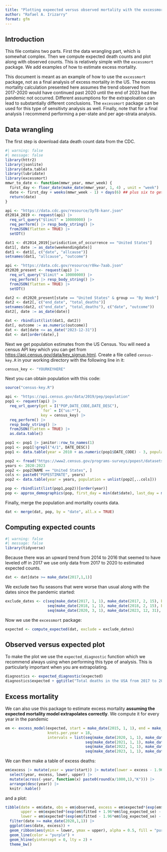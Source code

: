 ```yaml
---
title: "Plotting expeected versus observed mortality with the excessmort prackage"
author: "Rafael A. Irizarry"
format: gfm
---
```


## Introduction

This file contains two parts. First the data wrangling part, which is somewhat complex. Then we compute expected death counts and plot along with observed counts. This is relatively simple with the `excessmort` package. We add examples of how to estimate excess mortality.

:::{.callout-important}
This document is meant as an example of how to use the `excessmort` package, not as a final analysis of excess mortality in the US.
The excess mortality calculation presented here assumes the trend observed from 2017-2020 would have continued past 2020 until the end of 2023 had the pandemic not occurred. Different assumptions for the extrapoloation can lead to substantially different conclusions. The `excessmort` package can be used for this type of sensitivty analysis as well. Finally, note that for a final analysis I recommend performing a per-state and per age-strata analysis.
::::

## Data wrangling

The first step is download data death count data from the CDC.

```r
#| warning: false
#| message: false
library(httr2)
library(jsonlite)
library(data.table)
library(lubridate)
library(excessmort)
mmwr_to_date <- function(mmwr_year, mmwr_week) {
  first_day <- floor_date(make_date(mmwr_year, 1, 4) , unit = "week")
  date <- first_day + weeks(mmwr_week - 1) + days(6) ## plus six to get week_end
  return(date)
}

api <- "https://data.cdc.gov/resource/3yf8-kanr.json"
dt2014_2019 <- request(api) |> 
  req_url_query("$limit" = 10000000) |>
  req_perform() |> resp_body_string() |> 
  fromJSON(flatten = TRUE) |>
  setDT()

dat1 <- dt2014_2019[jurisdiction_of_occurrence == "United States"]
dat1[, date := as_date(weekendingdate)]
dat1 <- dat1[, c("date", "allcause")]
setnames(dat1, "allcause", "outcome")

api <- "https://data.cdc.gov/resource/r8kw-7aab.json"
dt2020_present <- request(api) |> 
  req_url_query("$limit" = 10000000) |>
  req_perform() |> resp_body_string() |> 
  fromJSON(flatten = TRUE) |>
  setDT()

dat2 <- dt2020_present[state == "United States" & group == "By Week"]
dat2 <- dat2[, c("end_date", "total_deaths")]
setnames(dat2, c("end_date", "total_deaths"), c("date", "outcome"))
dat2[, date := as_date(date)]

dat <- rbindlist(list(dat1, dat2))
dat[, outcome := as.numeric(outcome)]
dat <- dat[date <= as_date("2023-12-31")]
dat <- dat[order(date),]
```

Next we get population estimates from the US Census. You will need a census API key which you can get 
from <https://api.census.gov/data/key_signup.html>. Create a file called `census-key.R` in your working directory with the following line in it:

```r
census_key <- "YOURKEYHERE"
```


Next you can obtain population with this code:
```r
source("census-key.R") 

api <- "https://api.census.gov/data/2019/pep/population"
pop1 <- request(api) |>  
  req_url_query(get = I("POP,DATE_CODE,DATE_DESC"), 
                `for` = I("us:*"),
                key = census_key) |>
  req_perform() |>
  resp_body_string() |> 
  fromJSON(flatten = TRUE) |>
  as.data.table()

pop1 <- pop1 |> janitor::row_to_names(1) 
pop1 <- pop1[!grepl("4/1", DATE_DESC)]
pop1 <- data.table(year = 2010 + as.numeric(pop1$DATE_CODE) - 3, population = as.numeric(pop1$POP))

pop2 <- fread("https://www2.census.gov/programs-surveys/popest/datasets/2020-2023/state/totals/NST-EST2023-ALLDATA.csv") 
years <- 2020:2023
pop2 <- pop2[NAME == "United States", ]
cols <- paste0("POPESTIMATE", years)
pop2 <- data.table(year = years, population = unlist(pop2[,..cols]))

pop <- rbindlist(list(pop1,pop2))[order(year)]
pop <- approx_demographics(pop, first_day = min(dat$date), last_day = max(dat$date))
```

Finally, merge the population and mortality counts data.

```r
dat <- merge(dat, pop, by = "date", all.x = TRUE)
```


## Computing expected counts

```r
#| warning: false
#| message: false
library(tidyverse)
```

Because there was an upward trend from 2014 to 2016 that seemed to have leveled off in 2017 we use only data from 2017 to 2020 to estimated expected counts.

```r
dat <- dat[date >= make_date(2017,1,1)]
```

We exclude two flu seasons that were worse than usual along with the dates since the pandemic started:

```r
exclude_dates <- c(seq(make_date(2017, 1, 1), make_date(2017, 2, 15), by = "day"),
                   seq(make_date(2018, 1, 1), make_date(2018, 2, 15), by = "day"),
                   seq(make_date(2020, 3, 1), make_date(2023, 12, 31), by = "day"))
```

Now we use the `excessmort` package:

```r
expected <- compute_expected(dat, exclude = exclude_dates)
```


## Observed versus expected plot

To make the plot we use the `expected_diagnostic` function which we recommend always using when performing this type of analysis. This is particularly important when you are extrapolating.

```r
diagnostics <- expected_diagnostic(expected)
diagnostics$expected + ggtitle("Total deaths in the USA from 2017 to 2023")
```


## Excess mortality 

We can also use this package to estimate excess mortality **assuming the expected mortality model extrapolates correctly**. We compute it for every year in the pandemic

```r
em <- excess_model(expected, start = make_date(2015, 1, 1), end = make_date(2023, 12, 31), exclude = exclude_dates, 
                   knots.per.year = 18, 
                   intervals = list(seq(make_date(2020, 1, 1), make_date(2020, 12, 31), by = "day"),
                                    seq(make_date(2021, 1, 1), make_date(2021, 12, 31), by = "day"),
                                    seq(make_date(2022, 1, 1), make_date(2022, 12, 31), by = "day"),
                                    seq(make_date(2023, 1, 1), make_date(2023, 12, 31), by = "day")))

```


We can then make a table of excess deaths:

```r
em$excess |> mutate(year = year(start)) |> mutate(lower = excess - 1.96*sd, upper = excess + 1.96*sd) |>
  select(year, excess, lower, upper) |>
  mutate(across(-year, function(x) paste0(round(x/1000,1),"K"))) |>
  arrange(desc(year)) |>
  knitr::kable()
```


and a plot:

```r
tibble(date = em$date, obs = em$observed, excess = em$expected*(exp(em$fitted) - 1), 
       upper = em$expected*(exp(em$fitted + 1.96*em$log_expected_se) - 1),
       lower = em$expected*(exp(em$fitted - 1.96*em$log_expected_se) - 1)) |>
  filter(date >= make_date(2020,1,1)) |>
  ggplot(aes(date, excess)) +
  geom_ribbon(aes(ymin = lower, ymax = upper), alpha = 0.5, fill = "purple") +
  geom_line(color = "purple") +
  geom_hline(yintercept = 0, lty = 2) +
  theme_bw()
```



